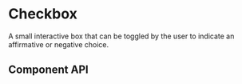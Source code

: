 

# Checkbox

A small interactive box that can be toggled by the user to indicate an affirmative or negative choice.

<Canvas>
  <Story id="ui-components-ui-check-box-check-box-stories-js--default-story" />
</Canvas>

## Component API

<ArgsTable of={CheckBox} />
